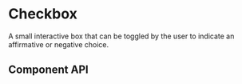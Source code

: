 

# Checkbox

A small interactive box that can be toggled by the user to indicate an affirmative or negative choice.

<Canvas>
  <Story id="ui-components-ui-check-box-check-box-stories-js--default-story" />
</Canvas>

## Component API

<ArgsTable of={CheckBox} />
